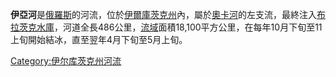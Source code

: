 '''伊亞河'''是[[俄羅斯|俄羅斯]]的河流，位於[[伊爾庫茨克州|伊爾庫茨克州]]內，屬於[[奧卡河_(西伯利亞)|奧卡河]]的左支流，最終注入[[布拉茨克水庫|布拉茨克水庫]]，河道全長486公里，[[流域|流域]]面積18,100平方公里，在每年10月下旬至11上旬開始結冰，直至翌年4月下旬至5月上旬。

[[Category:伊尔库茨克州河流|Category:伊尔库茨克州河流]]

{{Russia-geo-stub}}